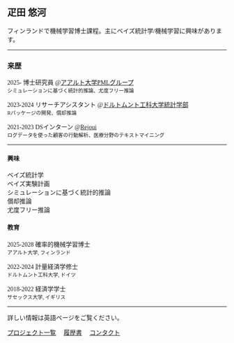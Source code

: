 <!-- ![](great_photo.png){fig-alt="great view." width="100%"} -->

::: {style="font-family: Meiryo;"}
# 疋田 悠河

フィンランドで機械学習博士課程。主にベイズ統計学/機械学習に興味があります。

---

### 来歴

2025- 博士研究員 @[アアルト大学PMLグループ](https://research.cs.aalto.fi/pml/) <br> <small>シミュレーションに基づく統計的推論、尤度フリー推論</small>

2023-2024 リサーチアシスタント @[ドルトムント工科大学統計学部](https://statistik.tu-dortmund.de/en/department/) <br> <small>Rパッケージの開発、償却推論</small>

2021-2023 DSインターン @[Rejoui](https://rejoui.co.jp/) <br> 
<small>ログデータを使った顧客の行動解析、医療分野のテキストマイニング</small>

---

::: grid
::: {.g-col-12 .g-col-sm-6}
#### 興味

ベイズ統計学 <br> 
ベイズ実験計画 <br> 
シミュレーションに基づく統計的推論 <br> 
償却推論 <br>
尤度フリー推論
:::

::: {.g-col-12 .g-col-sm-6}
#### 教育

::: smaller
2025-2028 確率的機械学習博士 <br> <small> アアルト大学, フィンランド </small><br>

2022-2024 計量経済学修士 <br> <small> ドルトムント工科大学, ドイツ </small><br>

2018-2022 経済学学士 <br> <small> サセックス大学, イギリス </small>
:::
:::
:::

---

詳しい情報は英語ページをご覧ください。

[プロジェクト一覧](../projects/index.qmd)  [履歴書](../cv/index.qmd)  [コンタクト](../index.qmd)
:::
